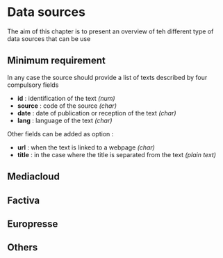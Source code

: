 # Data sources {#c11_data_sources}

The aim of this chapter is to present an overview of teh different type of data sources that can be use

## Minimum requirement

In any case the source should provide a list of texts described by four compulsory fields

- **id** : identification of the text *(num)*
- **source** : code of the source  *(char)*
- **date** : date of publication or reception of the text *(char)*
- **lang** : language of the text *(char)*

Other fields can be added as option :

- **url** : when the text is linked to a webpage *(char)*
- **title** : in the case where the title is separated from the text *(plain text)*


## Mediacloud 

## Factiva

## Europresse

## Others

